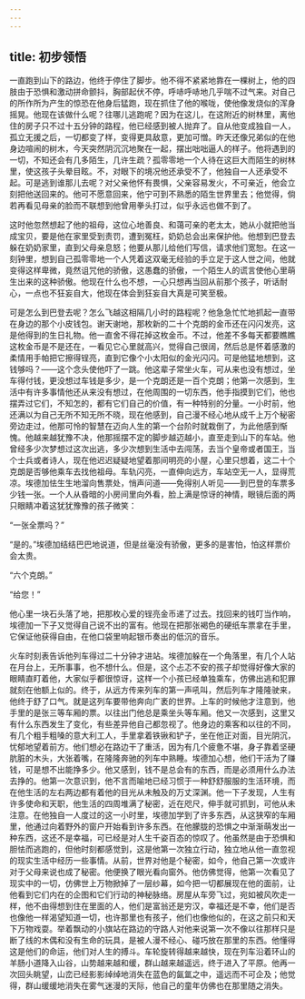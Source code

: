```yaml
---
---
---
```

title: 初步领悟
---




一直跑到山下的路边，他终于停住了脚步。他不得不紧紧地靠在一棵树上，他的四肢由于恐惧和激动拼命颤抖，胸部起伏不停，呼哧呼哧地几乎喘不过气来。对自己的所作所为产生的惊恐在他身后猛跑，现在抓住了他的喉咙，使他像发烧似的浑身摇晃。他现在该做什么呢？往哪儿逃跑呢？因为在这儿，在这附近的树林里，离他住的房子只不过十五分钟的路程，他已经感到被人抛弃了。自从他变成独自一人，孤立无援之后，一切都变了样，变得更具敌意，更加可憎。昨天还像兄弟似的在他身边喧闹的树木，今天突然阴沉沉地聚在一起，摆出咄咄逼人的样子。他将遇到的一切，不知还会有几多陌生，几许生疏？孤零零地一个人待在这巨大而陌生的树林里，使这孩子头晕目眩。不，对眼下的境况他还承受不了，他独自一人还承受不起。可是逃到谁那儿去呢？对父亲他怀有畏惧，父亲容易发火，不可亲近，他会立刻把他送回来的。他可不愿意回来，他宁可到不熟悉的陌生世界里去；他觉得，倘若再看见母亲的脸而不联想到他曾用拳头打过，似乎永远也做不到了。

这时他忽然想起了他的祖母，这位心地善良、和蔼可亲的老太太，她从小就把他当成宝贝，要是他在家里受到责罚，遭到冤枉，奶奶总会出来保护他。他想到巴登去躲在奶奶家里，直到父母亲息怒；他要从那儿给他们写信，请求他们宽恕。在这一刻钟里，想到自己孤零零地一个人凭着这双毫无经验的手立足于这人世之间，他就变得这样卑微，竟然诅咒他的骄傲，这愚蠢的骄傲，一个陌生人的谎言使他心里萌生出来的这种骄傲。他现在什么也不想，一心只想再当回从前那个孩子，听话耐心，一点也不狂妄自大，他现在体会到狂妄自大真是可笑至极。

可是怎么到巴登去呢？怎么飞越这相隔几小时的路程呢？他急急忙忙地抓起一直带在身边的那个小皮钱包。谢天谢地，那枚新的二十个克朗的金币还在闪闪发亮，这是他得到的生日礼物。他一直舍不得花掉这枚金币。不过，他差不多每天都要瞧瞧这枚金币是不是还在，一看见它心里就高兴，觉得自己很阔，然后总是怀着感激的柔情用手帕把它擦得锃亮，直到它像个小太阳似的金光闪闪。可是他猛地想到，这钱够吗？——这个念头使他吓了一跳。他这辈子常坐火车，可从来也没有想过，坐车得付钱，更没想过车钱是多少，是一个克朗还是一百个克朗；他第一次感到，生活中有许多事情他还从来没有想过，在他周围的一切东西，他手指摸到它们，他也摆弄过它们，不知怎的，都有它们自己的价值，有一种特别的分量。一小时前，他还满以为自己无所不知无所不晓，现在他感到，自己漫不经心地从成千上万个秘密旁边走过，他那可怜的智慧在迈向人生的第一个台阶时就栽倒了，为此他感到惭愧。他越来越犹豫不决，他那摇摆不定的脚步越迈越小，直至走到山下的车站。他曾经多少次梦想过这次出逃，多少次想到生活中去闯荡，去当个皇帝或者国王，当个士兵或者诗人，现在他迟迟疑疑地望着那间明亮的小屋，心里只想着，这二十个克朗是否够他乘车去找他祖母。车轨闪亮，一直伸向远方，车站空无一人，显得荒凉。埃德加怯生生地溜向售票处，悄声问道——免得别人听见——到巴登的车票多少钱一张。一个人从昏暗的小房间里向外看，脸上满是惊讶的神情，眼镜后面的两只眼睛冲着这犹犹豫豫的孩子微笑：

“一张全票吗？”

“是的。”埃德加结结巴巴地说道，但是丝毫没有骄傲，更多的是害怕，怕这样票价会太贵。

“六个克朗。”

“给您！”

他心里一块石头落了地，把那枚心爱的锃亮金币递了过去。找回来的钱叮当作响，埃德加一下子又觉得自己说不出的富有。他现在把那张褐色的硬纸车票拿在手里，它保证他获得自由，在他口袋里响起银币奏出的低沉的音乐。

火车时刻表告诉他列车得过二十分钟才进站。埃德加躲在一个角落里，有几个人站在月台上，无所事事，也不想什么。但是，这个忐忑不安的孩子却觉得好像大家的眼睛直盯着他，大家似乎都很惊讶，这样一个小孩已经单独乘车，仿佛出逃和犯罪就刻在他额上似的。终于，从远方传来列车的第一声吼叫，然后列车才隆隆驶来，他终于舒了口气。就是这列车要带他奔向广袤的世界。上车的时候他才注意到，他手里的是张三等车厢的票。以往出门他总是乘坐头等车厢。他又一次感到，这里又有什么东西发生了变化，有些差异他自己都忽视了。他身边的乘客和以往的不同，有几个粗手粗嗓的意大利工人，手里拿着铁锹和铲子，坐在他正对面，目光阴沉，忧郁地望着前方。他们想必在路边干了重活，因为有几个疲惫不堪，身子靠着坚硬肮脏的木头，大张着嘴，在隆隆奔驰的列车中熟睡。埃德加心想，他们干活为了赚钱，可是想不出能挣多少。他又感到，钱不是总会有的东西，而是必须用什么办法去挣的。他第一次意识到，他不言而喻地已经习惯于一种舒舒服服的生活环境，而在他生活的左右两边都有着他的目光从未触及的万丈深渊。他一下子发现，人生有许多使命和天职，他生活的四周堆满了秘密，近在咫尺，伸手就可抓到，可他从未注意。在他独自一人度过的这一小时里，埃德加学到了许多东西，从这狭窄的车厢里，他通过向着野外的窗户开始看到许多东西。在他朦胧的恐惧之中渐渐萌发出一种东西，这还不是幸福，可已经是对人生千姿百态的惊叹了。他虽然是由于恐惧和胆怯而逃跑的，但他时刻都感觉到，这是他第一次独立行动，独立地从他一直忽视的现实生活中经历一些事情。从前，世界对他是个秘密，如今，他自己第一次或许对于父母来说也成了秘密。他便换了眼光看向窗外。他仿佛觉得，他第一次看见了现实中的一切，仿佛世上万物掀掉了一层纱幕，如今把一切都展现在他的面前，让他看到它们内在的企图和它们行动的神秘脉络。房屋从车旁飞过，宛如被风吹走一样，他不由得想到住在里面的人，他们是富翁还是穷汉，幸福还是不幸，他们是否也像他一样渴望知道一切，也许那里也有孩子，他们也像他似的，在这之前只和天下万物戏耍。举着飘动的小旗站在路边的守路人对他来说第一次不像以往那样只是断了线的木偶和没有生命的玩具，是被人漫不经心、碰巧放在那里的东西。他懂得这是他们的命运，他们对人生的搏斗。车轮旋转得越来越快，现在列车沿着环山的羊肠小道降入山谷，山势越来越和缓，群山越来越遥远，终于进入了平原。他再一次回头眺望，山峦已经影影绰绰地消失在蓝色的氤氲之中，遥远而不可企及；他觉得，群山缓缓地消失在雾气迷漫的天际，他自己的童年仿佛也在那里随之消失。